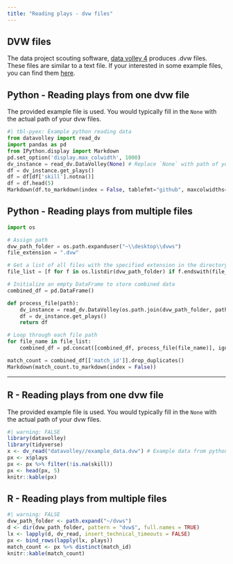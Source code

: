 ```yaml
---
title: "Reading plays - dvw files"
---
```


## DVW files

The data project scouting software, [data volley 4](https://www.dataproject.com/Products/EN/en/Volleyball/DataVolley4) produces .dvw files. These files are similar to a text file. If your interested in some example files, you can find them [here](https://mevza.volleynet.at/Download/59).

## Python - Reading plays from one dvw file

The provided example file is used. You would typically fill in the `None` with the actual path of your dvw files.

```python
#| tbl-pyex: Example python reading data
from datavolley import read_dv
import pandas as pd
from IPython.display import Markdown
pd.set_option('display.max_colwidth', 1000)
dv_instance = read_dv.DataVolley(None) # Replace `None` with path of your dvw file 
df = dv_instance.get_plays()
df = df[df['skill'].notna()]
df = df.head(5)
Markdown(df.to_markdown(index = False, tablefmt="github", maxcolwidths=[None]))
```

## Python - Reading plays from multiple files

```python
import os

# Assign path
dvw_path_folder = os.path.expanduser("~\\desktop\\dvws")
file_extension = ".dvw"

# Get a list of all files with the specified extension in the directory
file_list = [f for f in os.listdir(dvw_path_folder) if f.endswith(file_extension)]

# Initialize an empty DataFrame to store combined data
combined_df = pd.DataFrame()

def process_file(path):
    dv_instance = read_dv.DataVolley(os.path.join(dvw_path_folder, path))
    df = dv_instance.get_plays()
    return df

# Loop through each file path
for file_name in file_list:
    combined_df = pd.concat([combined_df, process_file(file_name)], ignore_index=True)

match_count = combined_df[['match_id']].drop_duplicates()
Markdown(match_count.to_markdown(index = False))
```

------------------------------------------------------------------------

## R - Reading plays from one dvw file

The provided example file is used. You would typically fill in the `None` with the actual path of your dvw files.

```r
#| warning: FALSE
library(datavolley)
library(tidyverse)
x <- dv_read("datavolley//example_data.dvw") # Example data from python
px <- x$plays
px <- px %>% filter(!is.na(skill))
px <- head(px, 5)
knitr::kable(px)
```

## R - Reading plays from multiple files

```r
#| warning: FALSE
dvw_path_folder <- path.expand("~/dvws")
d <- dir(dvw_path_folder, pattern = "dvw$", full.names = TRUE)
lx <- lapply(d, dv_read, insert_technical_timeouts = FALSE)
px <- bind_rows(lapply(lx, plays))
match_count <- px %>% distinct(match_id)
knitr::kable(match_count)
```